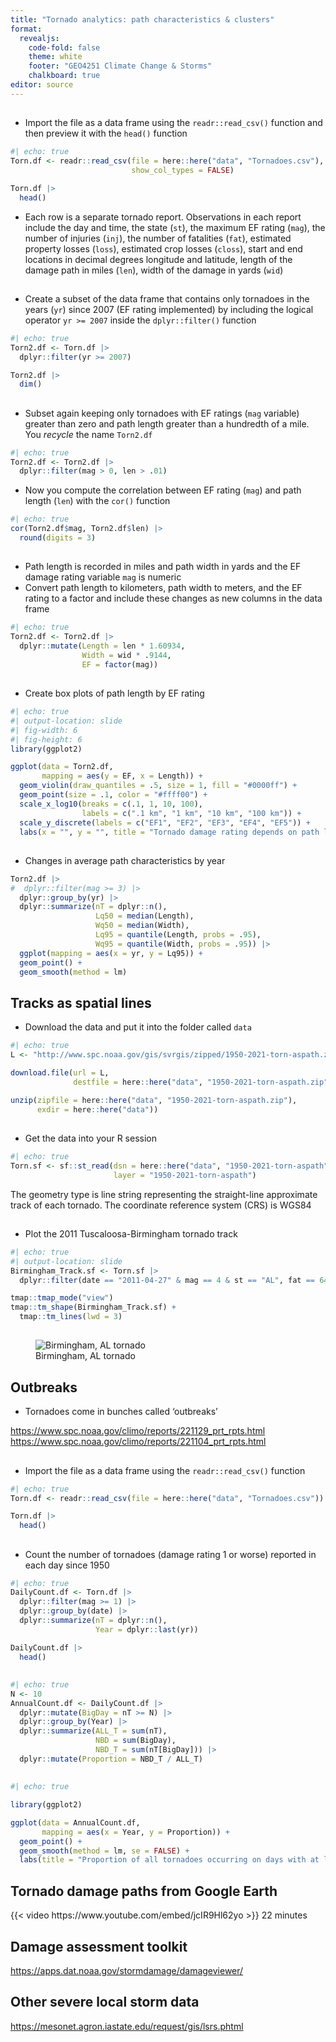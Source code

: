 ```yaml
---
title: "Tornado analytics: path characteristics & clusters"
format: 
  revealjs:
    code-fold: false
    theme: white
    footer: "GEO4251 Climate Change & Storms"
    chalkboard: true
editor: source
---
```


##  {.smaller}

-   Import the file as a data frame using the `readr::read_csv()` function and then preview it with the `head()` function

```r
#| echo: true
Torn.df <- readr::read_csv(file = here::here("data", "Tornadoes.csv"),
                           show_col_types = FALSE)

Torn.df |>
  head()
```

-   Each row is a separate tornado report. Observations in each report include the day and time, the state (`st`), the maximum EF rating (`mag`), the number of injuries (`inj`), the number of fatalities (`fat`), estimated property losses (`loss`), estimated crop losses (`closs`), start and end locations in decimal degrees longitude and latitude, length of the damage path in miles (`len`), width of the damage in yards (`wid`)

##

-   Create a subset of the data frame that contains only tornadoes in the years (`yr`) since 2007 (EF rating implemented) by including the logical operator `yr >= 2007` inside the `dplyr::filter()` function

```r
#| echo: true
Torn2.df <- Torn.df |>
  dplyr::filter(yr >= 2007)

Torn2.df |>
  dim()
```

## 

-   Subset again keeping only tornadoes with EF ratings (`mag` variable) greater than zero and path length greater than a hundredth of a mile. You *recycle* the name `Torn2.df`

```r
#| echo: true
Torn2.df <- Torn2.df |>
  dplyr::filter(mag > 0, len > .01)
```

-   Now you compute the correlation between EF rating (`mag`) and path length (`len`) with the `cor()` function

```r
#| echo: true
cor(Torn2.df$mag, Torn2.df$len) |>
  round(digits = 3)
```

## 

-   Path length is recorded in miles and path width in yards and the EF damage rating variable `mag` is numeric
-   Convert path length to kilometers, path width to meters, and the EF rating to a factor and include these changes as new columns in the data frame

```r
#| echo: true
Torn2.df <- Torn2.df |>
  dplyr::mutate(Length = len * 1.60934,
                Width = wid * .9144,
                EF = factor(mag))
```

##

-   Create box plots of path length by EF rating

```r
#| echo: true
#| output-location: slide
#| fig-width: 6
#| fig-height: 6
library(ggplot2)

ggplot(data = Torn2.df,
       mapping = aes(y = EF, x = Length)) +
  geom_violin(draw_quantiles = .5, size = 1, fill = "#0000ff") +
  geom_point(size = .1, color = "#ffff00") +
  scale_x_log10(breaks = c(.1, 1, 10, 100),
                labels = c(".1 km", "1 km", "10 km", "100 km")) +
  scale_y_discrete(labels = c("EF1", "EF2", "EF3", "EF4", "EF5")) +
  labs(x = "", y = "", title = "Tornado damage rating depends on path length")
```

##

-   Changes in average path characteristics by year

```r
Torn2.df |>
#  dplyr::filter(mag >= 3) |>
  dplyr::group_by(yr) |>
  dplyr::summarize(nT = dplyr::n(),
                   Lq50 = median(Length),
                   Wq50 = median(Width),
                   Lq95 = quantile(Length, probs = .95),
                   Wq95 = quantile(Width, probs = .95)) |>
  ggplot(mapping = aes(x = yr, y = Lq95)) +
  geom_point() +
  geom_smooth(method = lm)
```


## Tracks as spatial lines

-   Download the data and put it into the folder called `data`

```r
#| echo: true
L <- "http://www.spc.noaa.gov/gis/svrgis/zipped/1950-2021-torn-aspath.zip"

download.file(url = L,
              destfile = here::here("data", "1950-2021-torn-aspath.zip"))

unzip(zipfile = here::here("data", "1950-2021-torn-aspath.zip"), 
      exdir = here::here("data"))
```

##

-   Get the data into your R session

```r
#| echo: true
Torn.sf <- sf::st_read(dsn = here::here("data", "1950-2021-torn-aspath"), 
                       layer = "1950-2021-torn-aspath") 
```

The geometry type is line string representing the straight-line approximate track of each tornado. The coordinate reference system (CRS) is WGS84

##

-   Plot the 2011 Tuscaloosa-Birmingham tornado track

```r
#| echo: true
#| output-location: slide
Birmingham_Track.sf <- Torn.sf |>
  dplyr::filter(date == "2011-04-27" & mag == 4 & st == "AL", fat == 64)

tmap::tmap_mode("view")
tmap::tm_shape(Birmingham_Track.sf) +
  tmap::tm_lines(lwd = 3)
```
##

![Birmingham, AL tornado](figures/BirminghamDamagePath.jpg)

## Outbreaks

-   Tornadoes come in bunches called 'outbreaks'

<https://www.spc.noaa.gov/climo/reports/221129_prt_rpts.html>
<https://www.spc.noaa.gov/climo/reports/221104_prt_rpts.html>

## {.smaller}

-   Import the file as a data frame using the `readr::read_csv()` function 
```r
#| echo: true
Torn.df <- readr::read_csv(file = here::here("data", "Tornadoes.csv"))

Torn.df |>
  head()
```

##
-   Count the number of tornadoes (damage rating 1 or worse) reported in each day since 1950

```r
#| echo: true
DailyCount.df <- Torn.df |>
  dplyr::filter(mag >= 1) |>
  dplyr::group_by(date) |>
  dplyr::summarize(nT = dplyr::n(),
                   Year = dplyr::last(yr))

DailyCount.df |>
  head()
```

##

```r
#| echo: true
N <- 10
AnnualCount.df <- DailyCount.df |>
  dplyr::mutate(BigDay = nT >= N) |>
  dplyr::group_by(Year) |>
  dplyr::summarize(ALL_T = sum(nT),
                   NBD = sum(BigDay),
                   NBD_T = sum(nT[BigDay])) |>
  dplyr::mutate(Proportion = NBD_T / ALL_T)
```

##

```r
#| echo: true

library(ggplot2)

ggplot(data = AnnualCount.df,
       mapping = aes(x = Year, y = Proportion)) +
  geom_point() +
  geom_smooth(method = lm, se = FALSE) +
  labs(title = "Proportion of all tornadoes occurring on days with at least 10 tornadoes")
```

## Tornado damage paths from Google Earth

{{< video https://www.youtube.com/embed/jcIR9Hl62yo >}} 22 minutes

## Damage assessment toolkit

<https://apps.dat.noaa.gov/stormdamage/damageviewer/>

## Other severe local storm data

<https://mesonet.agron.iastate.edu/request/gis/lsrs.phtml>
